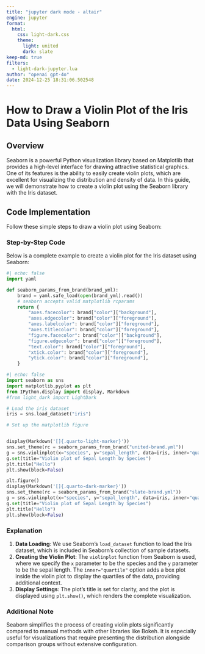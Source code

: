 ```yaml
---
title: "jupyter dark mode - altair"
engine: jupyter
format:
  html:
    css: light-dark.css
    theme:
      light: united
      dark: slate
keep-md: true
filters:
  - light-dark-jupyter.lua
author: "openai gpt-4o"
date: 2024-12-25 18:31:06.502548
---
```


# How to Draw a Violin Plot of the Iris Data Using Seaborn

## Overview

Seaborn is a powerful Python visualization library based on Matplotlib that provides a high-level interface for drawing attractive statistical graphics. One of its features is the ability to easily create violin plots, which are excellent for visualizing the distribution and density of data. In this guide, we will demonstrate how to create a violin plot using the Seaborn library with the Iris dataset.

## Code Implementation

Follow these simple steps to draw a violin plot using Seaborn:

### Step-by-Step Code

Below is a complete example to create a violin plot for the Iris dataset using Seaborn:

```python
#| echo: false
import yaml

def seaborn_params_from_brand(brand_yml):
    brand = yaml.safe_load(open(brand_yml).read())
    # seaborn accepts valid matplotlib rcparams
    return {
        "axes.facecolor": brand["color"]["background"],
        "axes.edgecolor": brand["color"]["foreground"],
        "axes.labelcolor": brand["color"]["foreground"],
        "axes.titlecolor": brand["color"]["foreground"],
        "figure.facecolor": brand["color"]["background"],
        "figure.edgecolor": brand["color"]["foreground"],
        "text.color": brand["color"]["foreground"],
        "xtick.color": brand["color"]["foreground"],
        "ytick.color": brand["color"]["foreground"],
    }
```


```python
#| echo: false
import seaborn as sns
import matplotlib.pyplot as plt
from IPython.display import display, Markdown
#from light_dark import LightDark

# Load the iris dataset
iris = sns.load_dataset("iris")

# Set up the matplotlib figure


display(Markdown('[]{.quarto-light-marker}'))
sns.set_theme(rc = seaborn_params_from_brand("united-brand.yml"))
g = sns.violinplot(x="species", y="sepal_length", data=iris, inner="quartile")
g.set(title="Violin plot of Sepal Length by Species")
plt.title("Hello")
plt.show(block=False)

plt.figure()
display(Markdown('[]{.quarto-dark-marker}'))
sns.set_theme(rc = seaborn_params_from_brand("slate-brand.yml"))
g = sns.violinplot(x="species", y="sepal_length", data=iris, inner="quartile")
g.set(title="Violin plot of Sepal Length by Species")
plt.title("Hello")
plt.show(block=False)
```

### Explanation

1. **Data Loading**: We use Seaborn's `load_dataset` function to load the Iris dataset, which is included in Seaborn's collection of sample datasets.
2. **Creating the Violin Plot**: The `violinplot` function from Seaborn is used, where we specify the `x` parameter to be the species and the `y` parameter to be the sepal length. The `inner="quartile"` option adds a box plot inside the violin plot to display the quartiles of the data, providing additional context.
3. **Display Settings**: The plot's title is set for clarity, and the plot is displayed using `plt.show()`, which renders the complete visualization.

### Additional Note

Seaborn simplifies the process of creating violin plots significantly compared to manual methods with other libraries like Bokeh. It is especially useful for visualizations that require presenting the distribution alongside comparison groups without extensive configuration.